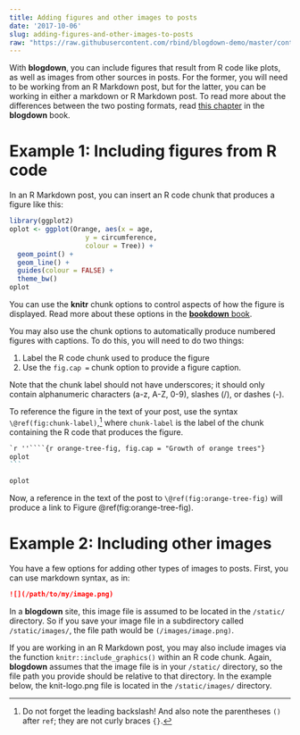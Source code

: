 ```yaml
---
title: Adding figures and other images to posts
date: '2017-10-06'
slug: adding-figures-and-other-images-to-posts
raw: "https://raw.githubusercontent.com/rbind/blogdown-demo/master/content/post/2017-10-06-adding-figures-and-other-images-to-posts.Rmd"
---
```


With **blogdown**, you can include figures that result from R code like plots, as well as images from other sources in posts. For the former, you will need to be working from an R Markdown post, but for the latter, you can be working in either a markdown or R Markdown post. To read more about the differences between the two posting formats, read [this chapter](https://bookdown.org/yihui/blogdown/output-format.html) in the **blogdown** book.

# Example 1: Including figures from R code

In an R Markdown post, you can insert an R code chunk that produces a figure like this:

```r
library(ggplot2)
oplot <- ggplot(Orange, aes(x = age, 
                   y = circumference, 
                   colour = Tree)) +
  geom_point() +
  geom_line() +
  guides(colour = FALSE) +
  theme_bw()
oplot
```

You can use the **knitr** chunk options to control aspects of how the figure is displayed. Read more about these options in the [**bookdown** book](https://bookdown.org/yihui/bookdown/figures.html).

You may also use the chunk options to automatically produce numbered figures with captions. To do this, you will need to do two things:

1. Label the R code chunk used to produce the figure 
2. Use the `fig.cap =` chunk option to provide a figure caption. 

Note that the chunk label should not have underscores; it should only contain alphanumeric characters (a-z, A-Z, 0-9), slashes (/), or dashes (-). 

To reference the figure in the text of your post, use the syntax `\@ref(fig:chunk-label)`,^[Do not forget the leading backslash! And also note the parentheses `()` after `ref`; they are not curly braces `{}`.] where `chunk-label` is the label of the chunk containing the R code that produces the figure.


````markdown
`r ''````{r orange-tree-fig, fig.cap = "Growth of orange trees"}
oplot
```
````


```r
oplot
```

Now, a reference in the text of the post to `\@ref(fig:orange-tree-fig)` will produce a link to Figure \@ref(fig:orange-tree-fig).

# Example 2: Including other images

You have a few options for adding other types of images to posts. First, you can use markdown syntax, as in: 

````markdown
![](/path/to/my/image.png)
````

In a **blogdown** site, this image file is assumed to be located in the `/static/` directory. So if you save your image file in a subdirectory called `/static/images/`, the file path would be ```(/images/image.png)```.

If you are working in an R Markdown post, you may also include images via the function `knitr::include_graphics()` within an R code chunk. Again, **blogdown** assumes that the image file is in your `/static/` directory, so the file path you provide should be relative to that directory. In the example below, the knit-logo.png file is located in the `/static/images/` directory.

